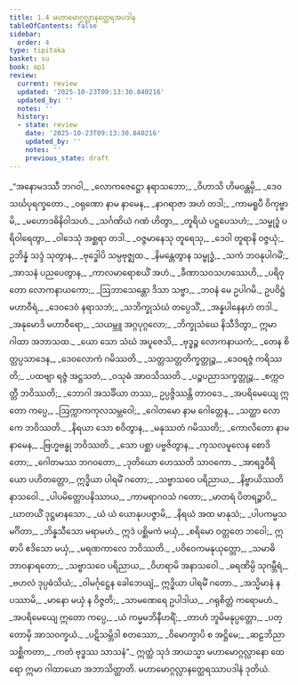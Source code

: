 ```yaml
---
title: 1.4 မဟာမောဂ္ဂလ္လာနတ္ထေရအပဒါန
tableOfContents: false
sidebar:
  order: 4
type: tipitaka
basket: su
book: ap1
review:
  current: review
  updated: '2025-10-23T09:13:30.840216'
  updated_by: ''
  notes: ''
  history:
  - state: review
    date: '2025-10-23T09:13:30.840216'
    updated_by: ''
    notes: ''
    previous_state: draft
---
```



<ReviewStatus review={frontmatter.review} showDetails={true} />

<HypothesisAnnotation frontmatter={frontmatter} />

<DynamicBreadcrumb />

<Division number="375" book="ap1" e="ch" v="20" p="34">

<Paragraph number="384" type="verses" book="ap1">
_“အနောမဒဿီ ဘဂဝါ,_  
_လောကဇေဋ္ဌော နရာသဘော;_  
_ဝိဟာသိ ဟိမဝန္တမှိ,_  
_ဒေဝသင်္ဃပုရက္ခတော._  

</Paragraph>

</Division>
<Division number="376" book="ap1" e="ch" v="20" p="34">

<Paragraph number="385" type="verses" book="ap1">
_ဝရုဏော နာမ နာမေန,_  
_နာဂရာဇာ အဟံ တဒါ;_  
_ကာမရူပီ ဝိကုဗ္ဗာမိ,_  
_မဟောဒဓိနိဝါသဟံ._  

</Paragraph>

</Division>
<Division number="377" book="ap1" e="ch" v="20" p="34">

<Paragraph number="386" type="verses" book="ap1">
_သင်္ဂဏိယံ ဂဏံ ဟိတွာ,_  
_တူရိယံ ပဋ္ဌပေသဟံ;_  
_သမ္ဗုဒ္ဓံ ပရိဝါရေတွာ,_  
_ဝါဒေသုံ အစ္ဆရာ တဒါ._  

</Paragraph>

</Division>
<Division number="378" book="ap1" e="ch" v="20" p="35">

<Paragraph number="387" type="verses" book="ap1">
_ဝဇ္ဇမာနေသု တူရေသု,_  
_ဒေဝါ တူရာနိ ဝဇ္ဇယုံ;_  
ဥဘိန္နံ သဒ္ဒံ သုတွာန,_  
_ဗုဒ္ဓေါပိ သမ္ပဗုဇ္ဈထ._  

</Paragraph>

</Division>
<Division number="379" book="ap1" e="ch" v="20" p="35">

<Paragraph number="388" type="verses" book="ap1">
_နိမန္တေတွာန သမ္ဗုဒ္ဓံ,_  
_သကံ ဘဝနုပါဂမိံ;_  
_အာသနံ ပညပေတွာန,_  
_ကာလမာရောစယိံ အဟံ._  

</Paragraph>

</Division>
<Division number="380" book="ap1" e="ch" v="20" p="35">

<Paragraph number="389" type="verses" book="ap1">
_ခီဏာသဝသဟဿေဟိ,_  
_ပရိဝုတော လောကနာယကော;_  
_ဩဘာသေန္တော ဒိသာ သဗ္ဗာ,_  
_ဘဝနံ မေ ဥပါဂမိ._  

</Paragraph>

</Division>
<Division number="381" book="ap1" e="ch" v="20" p="35">

<Paragraph number="390" type="verses" book="ap1">
ဥပဝိဋ္ဌံ မဟာဝီရံ,_  
_ဒေဝဒေဝံ နရာသဘံ;_  
_သဘိက္ခုသံဃံ တပ္ပေသိံ,_  
_အန္နပါနေနဟံ တဒါ._  

</Paragraph>

</Division>
<Division number="382" book="ap1" e="ch" v="20" p="35">

<Paragraph number="391" type="verses" book="ap1">
_အနုမောဒိ မဟာဝီရော,_  
_သယမ္ဘူ အဂ္ဂပုဂ္ဂလော;_  
_ဘိက္ခုသံဃေ နိသီဒိတွာ,_  
ဣမာ ဂါထာ အဘာသထ._  

</Paragraph>

</Division>
<Division number="383" book="ap1" e="ch" v="20" p="35">

<Paragraph number="392" type="verses" book="ap1">
_ယော သော သံဃံ အပူဇေသိ,_  
_ဗုဒ္ဓဉ္စ လောကနာယကံ;_  
_တေန စိတ္တပ္ပသာဒေန,_  
_ဒေဝလောကံ ဂမိဿတိ._  

</Paragraph>

</Division>
<Division number="384" book="ap1" e="ch" v="20" p="35">

<Paragraph number="393" type="verses" book="ap1">
_သတ္တသတ္တတိက္ခတ္တုဉ္စ,_  
_ဒေဝရဇ္ဇံ ကရိဿတိ;_  
_ပထဗျာ ရဇ္ဇံ အဋ္ဌသတံ,_  
_ဝသုဓံ အာဝသိဿတိ._  

</Paragraph>

</Division>
<Division number="385" book="ap1" e="ch" v="20" p="35">

<Paragraph number="394" type="verses" book="ap1">
_ပဉ္စပညာသက္ခတ္တုဉ္စ,_  
_စက္ကဝတ္တီ ဘဝိဿတိ;_  
_ဘောဂါ အသင်္ခိယာ တဿ,_  
ဥပ္ပဇ္ဇိဿန္တိ တာဝဒေ._  

</Paragraph>

</Division>
<Division number="386" book="ap1" e="ch" v="20" p="35">

<Paragraph number="395" type="verses" book="ap1">
_အပရိမေယျေ ဣတော ကပ္ပေ,_  
_ဩက္ကာကကုလသမ္ဘဝေါ;_  
_ဂေါတမော နာမ ဂေါတ္တေန,_  
_သတ္ထာ လောကေ ဘဝိဿတိ._  

</Paragraph>

</Division>
<Division number="387" book="ap1" e="ch" v="20" p="35">

<Paragraph number="396" type="verses" book="ap1">
_နိရယာ သော စဝိတွာန,_  
_မနုဿတံ ဂမိဿတိ;_  
_ကောလိတော နာမ နာမေန,_  
_ဗြဟ္မဗန္ဓု ဘဝိဿတိ._  

</Paragraph>

</Division>
<Division number="388" book="ap1" e="ch" v="20" p="35">

<Paragraph number="397" type="verses" book="ap1">
_သော ပစ္ဆာ ပဗ္ဗဇိတွာန,_  
_ကုသလမူလေန စောဒိတော;_  
_ဂေါတမဿ ဘဂဝတော,_  
_ဒုတိယော ဟေဿတိ သာဝကော._  

</Paragraph>

</Division>
<Division number="389" book="ap1" e="ch" v="20" p="35">

<Paragraph number="398" type="verses" book="ap1">
_အာရဒ္ဓဝီရိယော ပဟိတတ္တော,_  
ဣဒ္ဓိယာ ပါရမိံ ဂတော;_  
_သဗ္ဗာသဝေ ပရိညာယ,_  
_နိဗ္ဗာယိဿတိနာသဝေါ._  

</Paragraph>

</Division>
<Division number="390" book="ap1" e="ch" v="20" p="35">

<Paragraph number="399" type="verses" book="ap1">
_ပါပမိတ္တောပနိဿာယ,_  
_ကာမရာဂဝသံ ဂတော;_  
_မာတရံ ပိတရဉ္စာပိ,_  
_ဃာတယိံ ဒုဋ္ဌမာနသော._  

</Paragraph>

</Division>
<Division number="391" book="ap1" e="ch" v="20" p="36">

<Paragraph number="400" type="verses" book="ap1">
_ယံ ယံ ယောနုပပဇ္ဇာမိ,_  
_နိရယံ အထ မာနုသံ;_  
_ပါပကမ္မသမင်္ဂိတာ,_  
_ဘိန္နသီသော မရာမဟံ._  

</Paragraph>

</Division>
<Division number="392" book="ap1" e="ch" v="20" p="36">

<Paragraph number="401" book="ap1">
ဣဒံ ပစ္ဆိမကံ မယှံ,_  
_စရိမော ဝတ္တတေ ဘဝေါ;_  
ဣဓာပိ ဧဒိသော မယှံ,_  
_မရဏကာလေ ဘဝိဿတိ._  

</Paragraph>

</Division>
<Division number="393" book="ap1" e="ch" v="20" p="36">

<Paragraph number="402" type="verses" book="ap1">
_ပဝိဝေကမနုယုတ္တော,_  
_သမာဓိဘာဝနာရတော;_  
_သဗ္ဗာသဝေ ပရိညာယ,_  
_ဝိဟရာမိ အနာသဝေါ._  

</Paragraph>

</Division>
<Division number="394" book="ap1" e="ch" v="20" p="36">

<Paragraph number="403" type="verses" book="ap1">
_ဓရဏိမ္ပိ သုဂမ္ဘီရံ,_  
_ဗဟလံ ဒုပ္ပဓံသိယံ;_  
_ဝါမင်္ဂုဋ္ဌေန ခေါဘေယျံ,_  
ဣဒ္ဓိယာ ပါရမိံ ဂတော._  

</Paragraph>

</Division>
<Division number="395" book="ap1" e="ch" v="20" p="36">

<Paragraph number="404" type="verses" book="ap1">
_အသ္မိမာနံ န ပဿာမိ,_  
_မာနော မယှံ န ဝိဇ္ဇတိ;_  
_သာမဏေရေ ဥပါဒါယ,_  
_ဂရုစိတ္တံ ကရောမဟံ._  

</Paragraph>

</Division>
<Division number="396" book="ap1" e="ch" v="20" p="36">

<Paragraph number="405" type="verses" book="ap1">
_အပရိမေယျေ ဣတော ကပ္ပေ,_  
_ယံ ကမ္မမဘိနီဟရိံ;_  
_တာဟံ ဘူမိမနုပ္ပတ္တော,_  
_ပတ္တောမှိ အာသဝက္ခယံ._  

</Paragraph>

</Division>
<Division number="397" book="ap1" e="ch" v="20" p="36">

<Paragraph number="406" type="verses" book="ap1">
_ပဋိသမ္ဘိဒါ စတဿော,_  
_ဝိမောက္ခာပိ စ အဋ္ဌိမေ;_  
_ဆဠဘိညာ သစ္ဆိကတာ,_  
_ကတံ ဗုဒ္ဓဿ သာသနံ”._  

</Paragraph>

<Paragraph number="407" book="ap1">
ဣတ္ထံ သုဒံ အာယသ္မာ မဟာမောဂ္ဂလ္လာနော ထေရော ဣမာ ဂါထာယော အဘာသိတ္ထာတိ.

</Paragraph>
</Division>

<Paragraph number="408" type="center" book="ap1">
မဟာမောဂ္ဂလ္လာနတ္ထေရဿာပဒါနံ ဒုတိယံ.
</Paragraph>